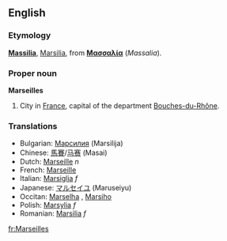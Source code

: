 ==English==
===Etymology===
{{L.}} '''[[Massilia]]''', [[Marsilia]], from {{Gr.}} '''[[Μασσαλία]]''' (''Massalia''). 

===Proper noun===
{{wikipedia}}
'''Marseilles'''

# City in [[France]], capital of the department [[Bouches-du-Rhône]].

===Translations===
*Bulgarian: [[Марсилия]] (Marsilija)
*Chinese: [[馬賽]]/[[马赛]] (Masai)
*Dutch: [[Marseille]] ''n''
*French: [[Marseille]]
*Italian: [[Marsiglia]] ''f''
*Japanese: [[マルセイユ]] (Maruseiyu)
*Occitan: [[Marselha]] {{f}}, {{italbrac|Mistralian}} [[Marsiho]] 
*Polish: [[Marsylia]] ''f''
*Romanian: [[Marsilia]] ''f''

[[fr:Marseilles]]